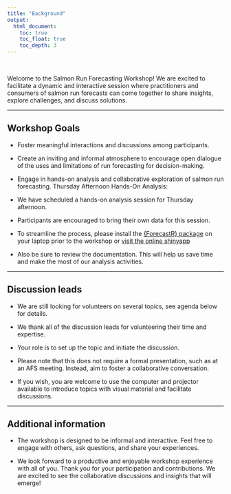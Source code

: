 ```yaml
---
title: "Background"
output:
  html_document:
    toc: true
    toc_float: true
    toc_depth: 3
---
```


<br>

Welcome to the Salmon Run Forecasting Workshop! We are excited to facilitate a dynamic and interactive session where practitioners and consumers of salmon run forecasts can come together to share insights, explore challenges, and discuss solutions.

***

## Workshop Goals

*	Foster meaningful interactions and discussions among participants.

*	Create an inviting and informal atmosphere to encourage open dialogue of the uses and limitations of run forecasting for decision-making.

*	Engage in hands-on analysis and collaborative exploration of salmon run forecasting.
Thursday Afternoon Hands-On Analysis:

*	We have scheduled a hands-on analysis session for Thursday afternoon.

*	Participants are encouraged to bring their own data for this session.

*	To streamline the process, please install the [{ForecastR} package]((https://github.com/SalmonForecastR)) on your laptop prior to the workshop or [visit the online shinyapp](https://psc1.shinyapps.io/ForecastR/)

*	Also be sure to review the documentation. This will help us save time and make the most of our analysis activities.

***

## Discussion leads

*	We are still looking for volunteers on several topics, see agenda below for details.

*	We thank all of the discussion leads for volunteering their time and expertise.

*	Your role is to set up the topic and initiate the discussion.

*	Please note that this does not require a formal presentation, such as at an AFS meeting. Instead, aim to foster a collaborative conversation.

*	If you wish, you are welcome to use the computer and projector available to introduce topics with visual material and facilitate discussions.

***

## Additional information

*	The workshop is designed to be informal and interactive. Feel free to engage with others, ask questions, and share your experiences.

*	We look forward to a productive and enjoyable workshop experience with all of you.
Thank you for your participation and contributions. We are excited to see the collaborative discussions and insights that will emerge!
